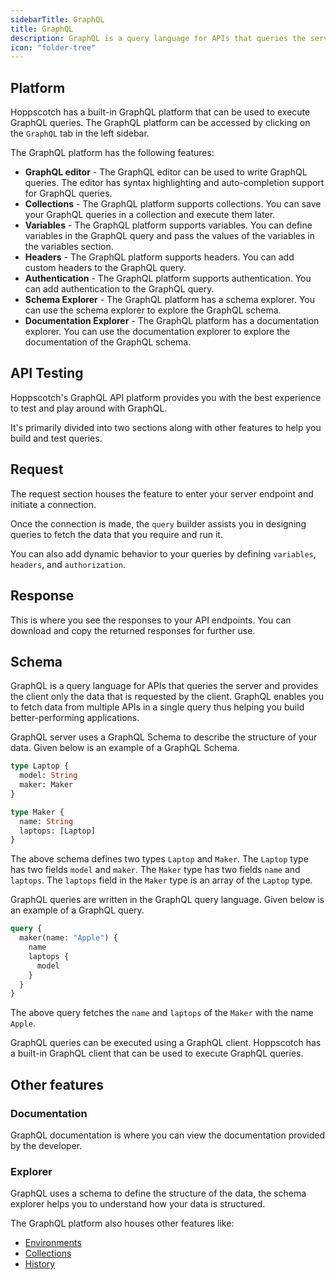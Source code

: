 ```yaml
---
sidebarTitle: GraphQL
title: GraphQL
description: GraphQL is a query language for APIs that queries the server and provides the client only the data that is requested by the client. GraphQL enables you to fetch data from multiple APIs in a single query thus helping you build better-performing applications.
icon: "folder-tree"
---
```


## Platform

Hoppscotch has a built-in GraphQL platform that can be used to execute GraphQL queries. The GraphQL platform can be accessed by clicking on the `GraphQL` tab in the left sidebar.

The GraphQL platform has the following features:

- **GraphQL editor** - The GraphQL editor can be used to write GraphQL queries. The editor has syntax highlighting and auto-completion support for GraphQL queries.
- **Collections** - The GraphQL platform supports collections. You can save your GraphQL queries in a collection and execute them later.
- **Variables** - The GraphQL platform supports variables. You can define variables in the GraphQL query and pass the values of the variables in the variables section.
- **Headers** - The GraphQL platform supports headers. You can add custom headers to the GraphQL query.
- **Authentication** - The GraphQL platform supports authentication. You can add authentication to the GraphQL query.
- **Schema Explorer** - The GraphQL platform has a schema explorer. You can use the schema explorer to explore the GraphQL schema.
- **Documentation Explorer** - The GraphQL platform has a documentation explorer. You can use the documentation explorer to explore the documentation of the GraphQL schema.

## API Testing

Hoppscotch's GraphQL API platform provides you with the best experience to test and play around with GraphQL.

It's primarily divided into two sections along with other features to help you build and test queries.

## Request

The request section houses the feature to enter your server endpoint and initiate a connection.

Once the connection is made, the `query` builder assists you in designing queries to fetch the data that you require and run it.

You can also add dynamic behavior to your queries by defining `variables`, `headers`, and `authorization`.

## Response

This is where you see the responses to your API endpoints. You can download and copy the returned responses for further use.

## Schema

GraphQL is a query language for APIs that queries the server and provides the client only the data that is requested by the client. GraphQL enables you to fetch data from multiple APIs in a single query thus helping you build better-performing applications.

GraphQL server uses a GraphQL Schema to describe the structure of your data. Given below is an example of a GraphQL Schema.

```graphql
type Laptop {
  model: String
  maker: Maker
}

type Maker {
  name: String
  laptops: [Laptop]
}
```

The above schema defines two types `Laptop` and `Maker`. The `Laptop` type has two fields `model` and `maker`. The `Maker` type has two fields `name` and `laptops`. The `laptops` field in the `Maker` type is an array of the `Laptop` type.

GraphQL queries are written in the GraphQL query language. Given below is an example of a GraphQL query.

```graphql
query {
  maker(name: "Apple") {
    name
    laptops {
      model
    }
  }
}
```

The above query fetches the `name` and `laptops` of the `Maker` with the name `Apple`.

GraphQL queries can be executed using a GraphQL client. Hoppscotch has a built-in GraphQL client that can be used to execute GraphQL queries.

## Other features

### Documentation

GraphQL documentation is where you can view the documentation provided by the developer.

### Explorer

GraphQL uses a schema to define the structure of the data, the schema explorer helps you to understand how your data is structured.

The GraphQL platform also houses other features like:

- [Environments](/documentation/features/environments)
- [Collections](/documentation/features/collections)
- [History](/documentation/features/history)
